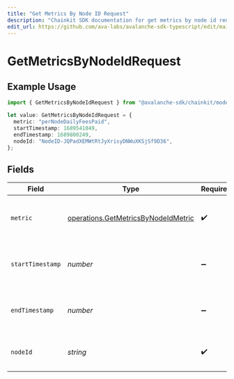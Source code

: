 ```yaml
---
title: "Get Metrics By Node ID Request"
description: "Chainkit SDK documentation for get metrics by node id request"
edit_url: https://github.com/ava-labs/avalanche-sdk-typescript/edit/main/chainkit/docs/models/operations/getmetricsbynodeidrequest.md
---
```


# GetMetricsByNodeIdRequest

## Example Usage

```typescript
import { GetMetricsByNodeIdRequest } from "@avalanche-sdk/chainkit/models/operations";

let value: GetMetricsByNodeIdRequest = {
  metric: "perNodeDailyFeesPaid",
  startTimestamp: 1689541049,
  endTimestamp: 1689800249,
  nodeId: "NodeID-JQPadXEMWtRtJyXrisyDNWuXKSjSf9D36",
};
```

## Fields

| Field                                                                                      | Type                                                                                       | Required                                                                                   | Description                                                                                | Example                                                                                    |
| ------------------------------------------------------------------------------------------ | ------------------------------------------------------------------------------------------ | ------------------------------------------------------------------------------------------ | ------------------------------------------------------------------------------------------ | ------------------------------------------------------------------------------------------ |
| `metric`                                                                                   | [operations.GetMetricsByNodeIdMetric](https://github.com/ava-labs/avalanche-sdk-typescript/blob/main/chainkit/models/operations/getmetricsbynodeidmetric.md) | :heavy_check_mark:                                                                         | Which metric to fetch for given L1 validator(node) ID.                                     | perNodeDailyFeesPaid                                                                       |
| `startTimestamp`                                                                           | *number*                                                                                   | :heavy_minus_sign:                                                                         | Query param for retrieving items after a specific timestamp.                               | 1689541049                                                                                 |
| `endTimestamp`                                                                             | *number*                                                                                   | :heavy_minus_sign:                                                                         | Query param for retrieving items before a specific timestamp.                              | 1689800249                                                                                 |
| `nodeId`                                                                                   | *string*                                                                                   | :heavy_check_mark:                                                                         | A primary network (P or X chain) nodeId.                                                   | NodeID-JQPadXEMWtRtJyXrisyDNWuXKSjSf9D36                                                   |